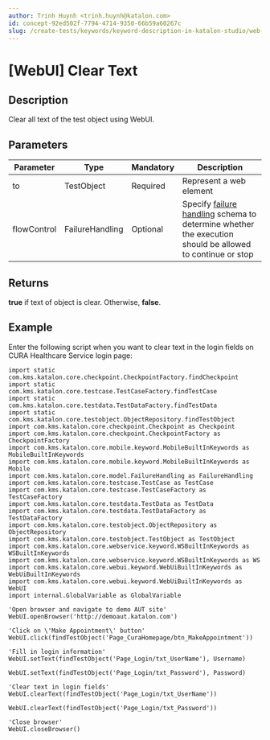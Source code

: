 ```yaml
---
author: Trinh Huynh <trinh.huynh@katalon.com>
id: concept-92ed502f-7794-4714-9350-66b59a60267c
slug: /create-tests/keywords/keyword-description-in-katalon-studio/web-ui-keywords/webui-clear-text
---
```


# \[WebUI\] Clear Text

## Description

Clear all text of the test object using WebUI.

## Parameters

<table><tr><th>Parameter</th><th>Type</th><th>Mandatory</th><th>Description</th></tr><tbody><tr><td>to</td><td>TestObject</td><td>Required</td><td>Represent a web element</td></tr><tr><td>flowControl</td><td>FailureHandling</td><td>Optional</td><td>Specify <a href="/maintain/configure-failure-handling-settings-in-katalon-studio" >failure handling</a> schema to determine whether the execution should be allowed to continue or stop</td></tr></tbody></table>

## Returns

**true** if text of object is clear. Otherwise, **false**.

## Example

Enter the following script when you want to clear text in the login fields on CURA Healthcare Service login page:

```
import static com.kms.katalon.core.checkpoint.CheckpointFactory.findCheckpoint
import static com.kms.katalon.core.testcase.TestCaseFactory.findTestCase
import static com.kms.katalon.core.testdata.TestDataFactory.findTestData
import static com.kms.katalon.core.testobject.ObjectRepository.findTestObject
import com.kms.katalon.core.checkpoint.Checkpoint as Checkpoint
import com.kms.katalon.core.checkpoint.CheckpointFactory as CheckpointFactory
import com.kms.katalon.core.mobile.keyword.MobileBuiltInKeywords as MobileBuiltInKeywords
import com.kms.katalon.core.mobile.keyword.MobileBuiltInKeywords as Mobile
import com.kms.katalon.core.model.FailureHandling as FailureHandling
import com.kms.katalon.core.testcase.TestCase as TestCase
import com.kms.katalon.core.testcase.TestCaseFactory as TestCaseFactory
import com.kms.katalon.core.testdata.TestData as TestData
import com.kms.katalon.core.testdata.TestDataFactory as TestDataFactory
import com.kms.katalon.core.testobject.ObjectRepository as ObjectRepository
import com.kms.katalon.core.testobject.TestObject as TestObject
import com.kms.katalon.core.webservice.keyword.WSBuiltInKeywords as WSBuiltInKeywords
import com.kms.katalon.core.webservice.keyword.WSBuiltInKeywords as WS
import com.kms.katalon.core.webui.keyword.WebUiBuiltInKeywords as WebUiBuiltInKeywords
import com.kms.katalon.core.webui.keyword.WebUiBuiltInKeywords as WebUI
import internal.GlobalVariable as GlobalVariable

'Open browser and navigate to demo AUT site'
WebUI.openBrowser('http://demoaut.katalon.com')

'Click on \'Make Appointment\' button'
WebUI.click(findTestObject('Page_CuraHomepage/btn_MakeAppointment'))

'Fill in login information'
WebUI.setText(findTestObject('Page_Login/txt_UserName'), Username)

WebUI.setText(findTestObject('Page_Login/txt_Password'), Password)

'Clear text in login fields'
WebUI.clearText(findTestObject('Page_Login/txt_UserName'))

WebUI.clearText(findTestObject('Page_Login/txt_Password'))

'Close browser'
WebUI.closeBrowser()

```